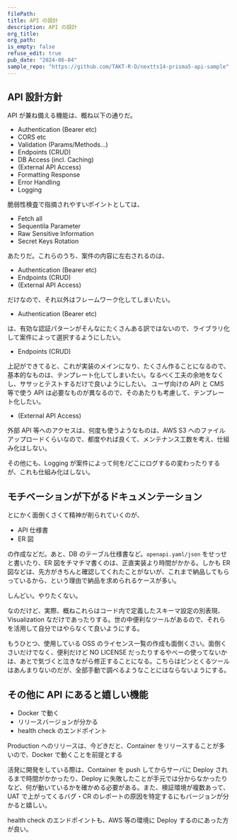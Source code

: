 ```yaml
---
filePath:
title: API の設計
description: API の設計
org_title:
org_path:
is_empty: false
refuse_edit: true
pub_date: "2024-06-04"
sample_repo: "https://github.com/TAKT-R-D/nextts14-prisma5-api-sample"
---
```


## API 設計方針

API が兼ね備える機能は、概ね以下の通りだ。

- Authentication (Bearer etc)
- CORS etc
- Validation (Params/Methods...)
- Endpoints (CRUD)
- DB Access (incl. Caching)
- (External API Access)
- Formatting Response
- Error Handling
- Logging

脆弱性検査で指摘されやすいポイントとしては、

- Fetch all
- Sequentila Parameter
- Raw Sensitive Information
- Secret Keys Rotation

あたりだ。これらのうち、案件の内容に左右されるのは、

- Authentication (Bearer etc)
- Endpoints (CRUD)
- (External API Access)

だけなので、それ以外はフレームワーク化してしまいたい。

- Authentication (Bearer etc)

は、有効な認証パターンがそんなにたくさんある訳ではないので、ライブラリ化して案件によって選択するようにしたい。

- Endpoints (CRUD)

上記ができてると、これが実装のメインになり、たくさん作ることになるので、基本的なものは、テンプレート化してしまいたい。なるべく工夫の余地をなくし、ササッとテストするだけで良いようにしたい。
ユーザ向けの API と CMS 等で使う API は必要なものが異なるので、そのあたりも考慮して、テンプレート化したい。

- (External API Access)

外部 API 等へのアクセスは、何度も使うようなものは、AWS S3 へのファイルアップロードくらいなので、都度やれば良くて、メンテナンス工数を考え、仕組み化はしない。

その他にも、Logging が案件によって何を/どこにログするの変わったりするが、これも仕組み化はしない。

## モチベーションが下がるドキュメンテーション

とにかく面倒くさくて精神が削られていくのが、

- API 仕様書
- ER 図

の作成などだ。あと、DB のテーブル仕様書など。`openapi.yaml/json` をせっせと書いたり、ER 図をチマチマ書くのは、正直実装より時間がかかる。しかも ER 図などは、先方がきちんと確認してくれたことがないが、これまで納品してもらっているから、という理由で納品を求められるケースが多い。

しんどい。やりたくない。

なのだけど、実際、概ねこれらはコード内で定義したスキーマ設定の別表現、Visualization なだけであったりする。世の中便利なツールがあるので、それらを活用して自分ではやらなくて良いようにする。

もうひとつ、使用している OSS のライセンス一覧の作成も面倒くさい。面倒くさいだけでなく、便利だけど NO LICENSE だったりするやべーの使ってないかは、あとで気づくと泣きながら修正することになる。こちらはピンとくるツールはあんまりないのだが、全部手動で調べるようなことにはならないようにする。

## その他に API にあると嬉しい機能

- Docker で動く
- リリースバージョンが分かる
- health check のエンドポイント

Production へのリリースは、今どきだと、Container をリリースすることが多いので、Docker で動くことを前提とする

活発に開発をしている際は、Container を push してからサーバに Deploy されるまで時間がかかったり、Deploy に失敗したことが手元では分からなかったりなど、何が動いているかを確かめる必要がある。また、検証環境が複数あって、UAT で上がってくるバグ・CR のレポートの原因を特定するにもバージョンが分かると嬉しい。

health check のエンドポイントも、AWS 等の環境に Deploy するのにあった方が良い。
